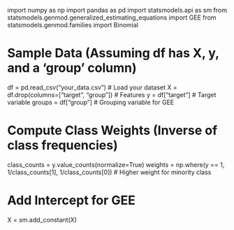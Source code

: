 
import numpy as np
import pandas as pd
import statsmodels.api as sm
from statsmodels.genmod.generalized_estimating_equations import GEE
from statsmodels.genmod.families import Binomial

# Sample Data (Assuming df has X, y, and a 'group' column)
df = pd.read_csv("your_data.csv")  # Load your dataset
X = df.drop(columns=["target", "group"])  # Features
y = df["target"]  # Target variable
groups = df["group"]  # Grouping variable for GEE

# Compute Class Weights (Inverse of class frequencies)
class_counts = y.value_counts(normalize=True)
weights = np.where(y == 1, 1/class_counts[1], 1/class_counts[0])  # Higher weight for minority class

# Add Intercept for GEE
X = sm.add_constant(X)
